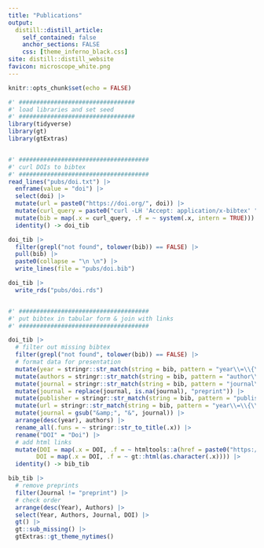 ```yaml
---
title: "Publications"
output:
  distill::distill_article:
    self_contained: false
    anchor_sections: FALSE
    css: [theme_inferno_black.css]
site: distill::distill_website
favicon: microscope_white.png
---
```


```r

knitr::opts_chunk$set(echo = FALSE)

```

```r

#' #################################
#' load libraries and set seed
#' #################################
library(tidyverse)
library(gt)
library(gtExtras)


#' #####################################
#' curl DOIs to bibtex
#' #####################################
read_lines("pubs/doi.txt") |> 
  enframe(value = "doi") |> 
  select(doi) |> 
  mutate(url = paste0("https://doi.org/", doi)) |> 
  mutate(curl_query = paste0("curl -LH 'Accept: application/x-bibtex' ", url)) |> 
  mutate(bib = map(.x = curl_query, .f = ~ system(.x, intern = TRUE))) |> 
  identity() -> doi_tib

doi_tib |> 
  filter(grepl("not found", tolower(bib)) == FALSE) |>   
  pull(bib) |> 
  paste0(collapse = "\n \n") |> 
  write_lines(file = "pubs/doi.bib")

doi_tib |> 
  write_rds("pubs/doi.rds")


#' #####################################
#' put bibtex in tabular form & join with links
#' #####################################

doi_tib |> 
  # filter out missing bibtex
  filter(grepl("not found", tolower(bib)) == FALSE) |>   
  # format data for presentation
  mutate(year = stringr::str_match(string = bib, pattern = "year\\=\\{\\s*(.*?)\\s*\\}")[,2]) |> 
  mutate(authors = stringr::str_match(string = bib, pattern = "author\\=\\{\\s*(.*?)\\s*\\}")[,2]) |> 
  mutate(journal = stringr::str_match(string = bib, pattern = "journal\\=\\{\\s*(.*?)\\s*\\}")[,2]) |> 
  mutate(journal = replace(journal, is.na(journal), "preprint")) |> 
  mutate(publisher = stringr::str_match(string = bib, pattern = "publisher\\=\\{\\s*(.*?)\\s*\\}")[,2]) |> 
  mutate(url = stringr::str_match(string = bib, pattern = "year\\=\\{\\s*(.*?)\\s*\\}")[,2]) |> 
  mutate(journal = gsub("&amp;", "&", journal)) |> 
  arrange(desc(year), authors) |> 
  rename_all(.funs = ~ stringr::str_to_title(.x)) |> 
  rename("DOI" = "Doi") |> 
  # add html links
  mutate(DOI = map(.x = DOI, .f = ~ htmltools::a(href = paste0("https://doi.org/", .x), .x)),
        DOI = map(.x = DOI, .f = ~ gt::html(as.character(.x)))) |> 
  identity() -> bib_tib

bib_tib |> 
  # remove preprints
  filter(Journal != "preprint") |> 
  # check order
  arrange(desc(Year), Authors) |> 
  select(Year, Authors, Journal, DOI) |> 
  gt() |> 
  gt::sub_missing() |> 
  gtExtras::gt_theme_nytimes()


```





 <br>

 <br>

 <br>
 
  
  